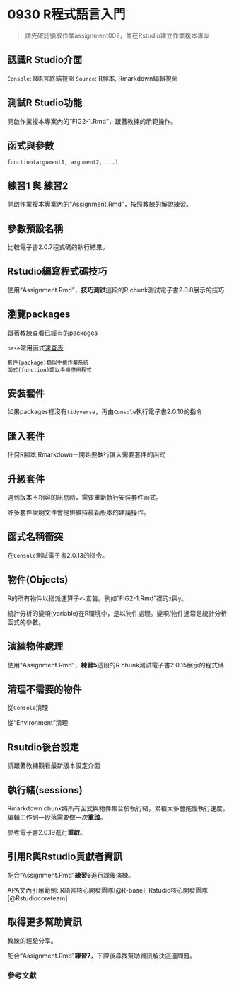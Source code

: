 # 0930 R程式語言入門

> 請先確認領取作業assignment002，並在Rstudio建立作業複本專案

## 認識R Studio介面

`Console`: R語言終端視窗
`Source`: R腳本, Rmarkdown編輯視窗

## 測試R Studio功能

開啟作業複本專案內的"FIG2-1.Rmd"，跟著教練的示範操作。


## 函式與參數

```
function(argument1, argument2, ...)
```

## 練習1 與 練習2

開啟作業複本專案內的“Assignment.Rmd”，按照教練的解說練習。


## 參數預設名稱

比較電子書2.0.7程式碼的執行結果。


## Rstudio編寫程式碼技巧

使用“Assignment.Rmd"，**技巧測試**這段的R chunk測試電子書2.0.8展示的技巧

## 瀏覽packages

跟著教練查看已經有的packages

`base`常用函式[速查表](files/base-r-TC.pdf)


```
套件(package)類似手機作業系統
函式(function)類以手機應用程式
```


## 安裝套件 

如果packages裡沒有`tidyverse`，再由`Console`執行電子書2.0.10的指令

## 匯入套件

仼何R腳本,Rmarkdown一開始要執行匯入需要套件的函式

## 升級套件

遇到版本不相容的訊息時，需要重新執行安裝套件函式。  

許多套件說明文件會提供維持最新版本的建議操作。


## 函式名稱衝突

在`Console`測試電子書2.0.13的指令。

## 物件(Objects)

R的所有物件以指派運算子`<-`宣告。例如"FIG2-1.Rmd"裡的`x`與`y`。

統計分析的變項(variable)在R環境中，是以物件處理。變項/物件通常是統計分析函式的參數。


## 演練物件處理

使用“Assignment.Rmd"，**練習5**這段的R chunk測試電子書2.0.15展示的程式碼

<!--- 首先在討論區回應**測試結果**的前五位同學，採計本次作業**演練活用度**評分。 --->

## 清理不需要的物件

從`Console`清理

從"Environment"清理


## Rsutdio後台設定

請跟著教練觀看最新版本設定介面


## 執行緒(sessions)

Rmarkdown chunk將所有函式與物件集合於執行緒，累積太多會拖慢執行速度。編輯工作到一段落需要做一次**重啟**。

參考電子書2.0.19進行**重啟**。



## 引用R與Rstudio貢獻者資訊

配合“Assignment.Rmd"**練習6**進行課後演練。

APA文內引用範例: R語言核心開發團隊[@R-base]; Rstudio核心開發團隊[@Rstudiocoreteam]

## 取得更多幫助資訊

教練的經驗分享。

配合“Assignment.Rmd"**練習7**，下課後尋找幫助資訊解決這道問題。


### 參考文獻
